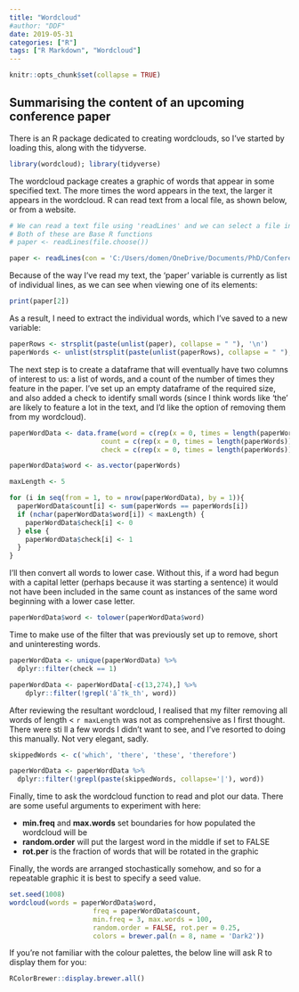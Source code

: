 ```yaml
---
title: "Wordcloud"
#author: "DDF"
date: 2019-05-31
categories: ["R"]
tags: ["R Markdown", "Wordcloud"]
---
```


```r
knitr::opts_chunk$set(collapse = TRUE)
```

## Summarising the content of an upcoming conference paper

There is an R package dedicated to creating wordclouds, so I've started by loading this, along with the tidyverse.

```r
library(wordcloud); library(tidyverse)
```

The wordcloud package creates a graphic of words that appear in some specified text. The more times the word appears in the text, the larger it appears in the wordcloud. R can read text from a local file, as shown below, or from a website.

```r
# We can read a text file using 'readLines' and we can select a file interactively using 'file.choose'
# Both of these are Base R functions
# paper <- readLines(file.choose())
```

```r
paper <- readLines(con = 'C:/Users/domen/OneDrive/Documents/PhD/Conferences/IPW2019/Wordcloud/confPaper.txt')
```

Because of the way I've read my text, the 'paper' variable is currently as list of individual lines, as we can see when viewing one of its elements:
```r
print(paper[2])
```

As a result, I need to extract the individual words, which I've saved to a new variable:

```r
paperRows <- strsplit(paste(unlist(paper), collapse = " "), '\n')
paperWords <- unlist(strsplit(paste(unlist(paperRows), collapse = " "), ' '))
```

The next step is to create a dataframe that will eventually have two columns of interest to us: a list of words, and a count of the number of times they feature in the paper. I've set up an empty dataframe of the required size, and also added a check to identify small words (since I think words like 'the' are likely to feature a lot in the text, and I'd like the option of removing them from my wordcloud).

```r
paperWordData <- data.frame(word = c(rep(x = 0, times = length(paperWords))), 
                       count = c(rep(x = 0, times = length(paperWords))),
                       check = c(rep(x = 0, times = length(paperWords))))

paperWordData$word <- as.vector(paperWords)

maxLength <- 5

for (i in seq(from = 1, to = nrow(paperWordData), by = 1)){
  paperWordData$count[i] <- sum(paperWords == paperWords[i])
  if (nchar(paperWordData$word[i]) < maxLength) {
    paperWordData$check[i] <- 0
  } else {
    paperWordData$check[i] <- 1
  }
}
```

I'll then convert all words to lower case. Without this, if a word had begun with a capital letter (perhaps because it was starting a sentence) it would not have been included in the same count as instances of the same word beginning with a lower case letter.

```r
paperWordData$word <- tolower(paperWordData$word)
```

Time to make use of the filter that was previously set up to remove, short and uninteresting words.

```r
paperWordData <- unique(paperWordData) %>% 
  dplyr::filter(check == 1)
```

```r
paperWordData <- paperWordData[-c(13,274),] %>% 
    dplyr::filter(!grepl('âˆ†k_th', word))
```

After reviewing the resultant wordcloud, I realised that my filter removing all words of length < `r maxLength` was not as comprehensive as I first thought. There were sti
ll a few words I didn't want to see, and I've resorted to doing this manually. Not very elegant, sadly.

```r
skippedWords <- c('which', 'there', 'these', 'therefore')

paperWordData <- paperWordData %>% 
  dplyr::filter(!grepl(paste(skippedWords, collapse='|'), word))
```

Finally, time to ask the wordcloud function to read and plot our data. There are some useful arguments to experiment with here:

 * **min.freq** and **max.words** set boundaries for how populated the wordcloud will be
 * **random.order** will put the largest word in the middle if set to FALSE
 * **rot.per** is the fraction of words that will be rotated in the graphic
 
Finally, the words are arranged stochastically somehow, and so for a repeatable graphic it is best to specify a seed value.

```r
set.seed(1008)
wordcloud(words = paperWordData$word, 
                     freq = paperWordData$count, 
                     min.freq = 3, max.words = 100, 
                     random.order = FALSE, rot.per = 0.25, 
                     colors = brewer.pal(n = 8, name = 'Dark2'))
```

If you're not familiar with the colour palettes, the below line will ask R to display them for you:
```r
RColorBrewer::display.brewer.all()
```

